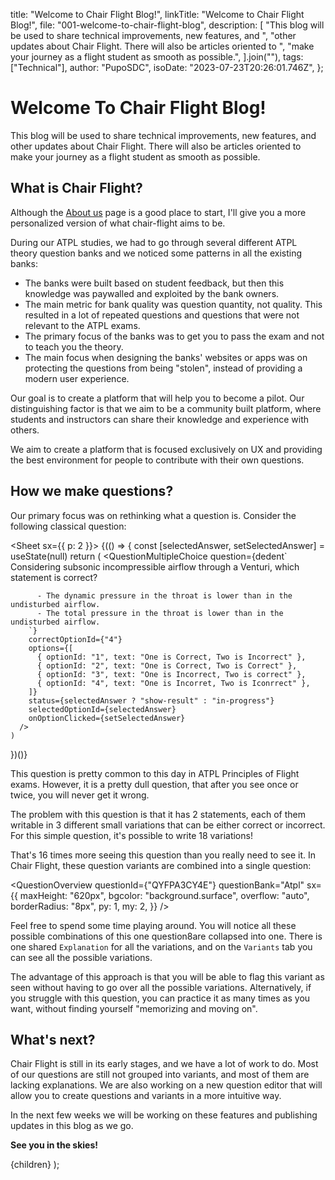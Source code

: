 
  title: "Welcome to Chair Flight Blog!",
  linkTitle: "Welcome to Chair Flight Blog!",
  file: "001-welcome-to-chair-flight-blog",
  description: [
    "This blog will be used to share technical improvements, new features, and ",
    "other updates about Chair Flight. There will also be articles oriented to ",
    "make your journey as a flight student as smooth as possible.",
  ].join(""),
  tags: ["Technical"],
  author: "PupoSDC",
  isoDate: "2023-07-23T20:26:01.746Z",
};

# Welcome To Chair Flight Blog!

This blog will be used to share technical improvements, new features, and
other updates about Chair Flight. There will also be articles oriented to make
your journey as a flight student as smooth as possible.

## What is Chair Flight?

Although the [About us](/articles/about-us) page is a good place to start, I'll
give you a more personalized version of what chair-flight aims to be.

During our ATPL studies, we had to go through several different ATPL theory
question banks and we noticed some patterns in all the existing banks:

- The banks were built based on student feedback, but then this knowledge was
  paywalled and exploited by the bank owners.
- The main metric for bank quality was question quantity, not quality. This
  resulted in a lot of repeated questions and questions that were not relevant
  to the ATPL exams.
- The primary focus of the banks was to get you to pass the exam and not to
  teach you the theory.
- The main focus when designing the banks' websites or apps was on protecting
  the questions from being "stolen", instead of providing a modern user experience.

Our goal is to create a platform that will help you to become a pilot. Our
distinguishing factor is that we aim to be a community built platform, where
students and instructors can share their knowledge and experience with others.

We aim to create a platform that is focused exclusively on UX and providing the
best environment for people to contribute with their own questions.

## How we make questions?

Our primary focus was on rethinking what a question is. Consider the following
classical question:

<Sheet sx={{ p: 2 }}>
  {(() => {
    const [selectedAnswer, setSelectedAnswer] = useState(null)
    return (
      <QuestionMultipleChoice 
        question={dedent`
          Considering subsonic incompressible airflow through a Venturi, which statement is correct?

          - The dynamic pressure in the throat is lower than in the undisturbed airflow.
          - The total pressure in the throat is lower than in the undisturbed airflow.
        `}
        correctOptionId={"4"}
        options={[
          { optionId: "1", text: "One is Correct, Two is Incorrect" },
          { optionId: "2", text: "One is Correct, Two is Correct" },
          { optionId: "3", text: "One is Incorrect, Two is correct" },
          { optionId: "4", text: "One is Incorret, Two is Iconrrect" },
        ]}
        status={selectedAnswer ? "show-result" : "in-progress"}
        selectedOptionId={selectedAnswer}
        onOptionClicked={setSelectedAnswer}
      />
    )

})()}

</Sheet>

This question is pretty common to this day in ATPL Principles of Flight exams.
However, it is a pretty dull question, that after you see once or twice, you will
never get it wrong.

The problem with this question is that it has 2 statements, each of them
writable in 3 different small variations that can be either correct or
incorrect. For this simple question, it's possible to write 18 variations!

That's 16 times more seeing this question than you really need to see it. In
Chair Flight, these question variants are combined into a single question:

<QuestionOverview
  questionId={"QYFPA3CY4E"}
  questionBank="Atpl"
  sx={{
    maxHeight: "620px",
    bgcolor: "background.surface",
    overflow: "auto",
    borderRadius: "8px",
    py: 1,
    my: 2,
  }}
/>

Feel free to spend some time playing around. You will notice all these possible
combinations of this one question8are collapsed into one. There is one shared
`Explanation` for all the variations, and on the `Variants` tab you can see all
the possible variations.

The advantage of this approach is that you will be able to flag this variant as
seen without having to go over all the possible variations. Alternatively, if
you struggle with this question, you can practice it as many times as you want,
without finding yourself "memorizing and moving on".

## What's next?

Chair Flight is still in its early stages, and we have a lot of work to do. Most
of our questions are still not grouped into variants, and most of them are lacking
explanations. We are also working on a new question editor that will allow you to
create questions and variants in a more intuitive way.

In the next few weeks we will be working on these features and publishing updates
in this blog as we go.

**See you in the skies!**

  <BlogPageLayout meta={meta}>{children}</BlogPageLayout>
);

